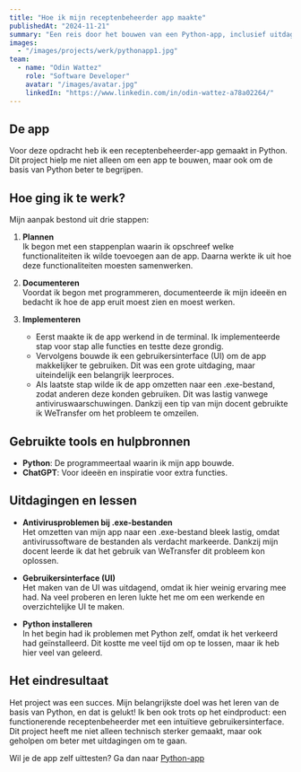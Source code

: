 ```yaml
---
title: "Hoe ik mijn receptenbeheerder app maakte"
publishedAt: "2024-11-21"
summary: "Een reis door het bouwen van een Python-app, inclusief uitdagingen en oplossingen."
images:
  - "/images/projects/werk/pythonapp1.jpg"
team:
  - name: "Odin Wattez"
    role: "Software Developer"
    avatar: "/images/avatar.jpg"
    linkedIn: "https://www.linkedin.com/in/odin-wattez-a78a02264/"
---
```


## De app

Voor deze opdracht heb ik een receptenbeheerder-app gemaakt in Python. Dit project hielp me niet alleen om een app te bouwen, maar ook om de basis van Python beter te begrijpen.

## Hoe ging ik te werk?

Mijn aanpak bestond uit drie stappen:

1. **Plannen**  
   Ik begon met een stappenplan waarin ik opschreef welke functionaliteiten ik wilde toevoegen aan de app. Daarna werkte ik uit hoe deze functionaliteiten moesten samenwerken.

2. **Documenteren**  
   Voordat ik begon met programmeren, documenteerde ik mijn ideeën en bedacht ik hoe de app eruit moest zien en moest werken.

3. **Implementeren**  
   - Eerst maakte ik de app werkend in de terminal. Ik implementeerde stap voor stap alle functies en testte deze grondig.
   - Vervolgens bouwde ik een gebruikersinterface (UI) om de app makkelijker te gebruiken. Dit was een grote uitdaging, maar uiteindelijk een belangrijk leerproces.
   - Als laatste stap wilde ik de app omzetten naar een .exe-bestand, zodat anderen deze konden gebruiken. Dit was lastig vanwege antiviruswaarschuwingen. Dankzij een tip van mijn docent gebruikte ik WeTransfer om het probleem te omzeilen.

## Gebruikte tools en hulpbronnen

- **Python**: De programmeertaal waarin ik mijn app bouwde.  
- **ChatGPT**: Voor ideeën en inspiratie voor extra functies.  

## Uitdagingen en lessen

- **Antivirusproblemen bij .exe-bestanden**  
  Het omzetten van mijn app naar een .exe-bestand bleek lastig, omdat antivirussoftware de bestanden als verdacht markeerde. Dankzij mijn docent leerde ik dat het gebruik van WeTransfer dit probleem kon oplossen.  

- **Gebruikersinterface (UI)**  
  Het maken van de UI was uitdagend, omdat ik hier weinig ervaring mee had. Na veel proberen en leren lukte het me om een werkende en overzichtelijke UI te maken.  

- **Python installeren**  
  In het begin had ik problemen met Python zelf, omdat ik het verkeerd had geïnstalleerd. Dit kostte me veel tijd om op te lossen, maar ik heb hier veel van geleerd.

## Het eindresultaat

Het project was een succes. Mijn belangrijkste doel was het leren van de basis van Python, en dat is gelukt! Ik ben ook trots op het eindproduct: een functionerende receptenbeheerder met een intuïtieve gebruikersinterface. Dit project heeft me niet alleen technisch sterker gemaakt, maar ook geholpen om beter met uitdagingen om te gaan.

Wil je de app zelf uittesten? Ga dan naar [Python-app](https://www.mediafire.com/file/xy33k9en7ot0p9c/Receptenbeheerder_V1.1.zip/file)